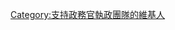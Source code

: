 {{Userbox
  |border-c = #000000 
  |border-s = 1
  |id-c     = #FFFFFF
  |info-c   = blue
  |info-s   = 9
  |info-fc  = #99b3ff
  |id       = 政府黨
  |info     = 這個用戶支持[[政務主任|<span style="color:white;">'''政務官執政團隊'''</span>]]
}}
[[Category:支持政務官執政團隊的維基人]]